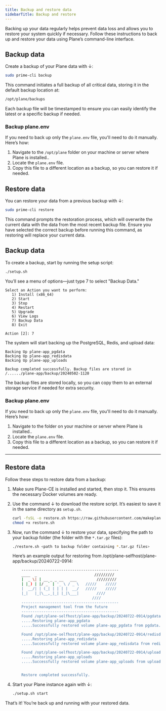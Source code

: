 ```yaml
---
title: Backup and restore data
sidebarTitle: Backup and restore
---
```


Backing up your data regularly helps prevent data loss and allows you to restore your system quickly if necessary. Follow these instructions to back up and restore your data using Plane’s command-line interface.

## Backup data
Create a backup of your Plane data with ↓:
```bash
sudo prime-cli backup
```

This command initiates a full backup of all critical data, storing it in the default backup location at:
```bash
/opt/plane/backups
```
Each backup file will be timestamped to ensure you can easily identify the latest or a specific backup if needed.

### Backup plane.env
If you need to back up only the `plane.env` file, you'll need to do it manually. Here’s how:

1. Navigate to the `/opt/plane` folder on your machine or server where Plane is installed..
2. Locate the `plane.env` file.
3. Copy this file to a different location as a backup, so you can restore it if needed.


## Restore data

You can restore your data from a previous backup with ↓:
```bash
sudo prime-cli restore
```

This command prompts the restoration process, which will overwrite the current data with the data from the most recent backup file. Ensure you have selected the correct backup before running this command, as restoring will replace your current data.

<Accordion title="Community Edition">

## Backup data

To create a backup, start by running the setup script:
```bash
./setup.sh
```
You’ll see a menu of options—just type 7 to select "Backup Data."

```
Select an Action you want to perform:
   1) Install (x86_64)
   2) Start
   3) Stop
   4) Restart
   5) Upgrade
   6) View Logs
   7) Backup Data
   8) Exit

Action [2]: 7
```
The system will start backing up the PostgreSQL, Redis, and upload data:

```
Backing Up plane-app_pgdata
Backing Up plane-app_redisdata
Backing Up plane-app_uploads

Backup completed successfully. Backup files are stored in /....../plane-app/backup/20240502-1120
```
The backup files are stored locally, so you can copy them to an external storage service if needed for extra security.

### Backup plane.env
If you need to back up only the `plane.env` file, you'll need to do it manually. Here’s how:

1. Navigate to the folder on your machine or server where Plane is installed..
2. Locate the `plane.env` file.
3. Copy this file to a different location as a backup, so you can restore it if needed.

***

## Restore data
Follow these steps to restore data from a backup:

1. Make sure Plane-CE is installed and started, then stop it. This ensures the necessary Docker volumes are ready.

2. Use the command ↓ to download the restore script. It’s easiest to save it in the same directory as `setup.sh`.

    ```bash
    curl -fsSL -o restore.sh https://raw.githubusercontent.com/makeplane/plane/master/deploy/selfhost/restore.sh
    chmod +x restore.sh
    ```

3. Now, run the command ↓ to restore your data, specifying the path to your backup folder (the folder with the `*.tar.gz` files):

    ```bash
    ./restore.sh <path to backup folder containing *.tar.gz files>
    ```

    Here’s an example output for restoring from /opt/plane-selfhost/plane-app/backup/20240722-0914:

    ```bash
        --------------------------------------------
        ____  _                          ///////// 
        |  _ \| | __ _ _ __   ___         ///////// 
        | |_) | |/ _` | '_ \ / _ \   /////    ///// 
        |  __/| | (_| | | | |  __/   /////    ///// 
        |_|   |_|\__,_|_| |_|\___|        ////      
                                        ////      
        --------------------------------------------
        Project management tool from the future
        --------------------------------------------
        Found /opt/plane-selfhost/plane-app/backup/20240722-0914/pgdata.tar.gz
        .....Restoring plane-app_pgdata
        .....Successfully restored volume plane-app_pgdata from pgdata.tar.gz

        Found /opt/plane-selfhost/plane-app/backup/20240722-0914/redisdata.tar.gz
        .....Restoring plane-app_redisdata
        .....Successfully restored volume plane-app_redisdata from redisdata.tar.gz

        Found /opt/plane-selfhost/plane-app/backup/20240722-0914/uploads.tar.gz
        .....Restoring plane-app_uploads
        .....Successfully restored volume plane-app_uploads from uploads.tar.gz


        Restore completed successfully.
    ```

4. Start your Plane instance again with ↓:
    ```bash
    ./setup.sh start
    ```

That’s it! You’re back up and running with your restored data.

</Accordion>